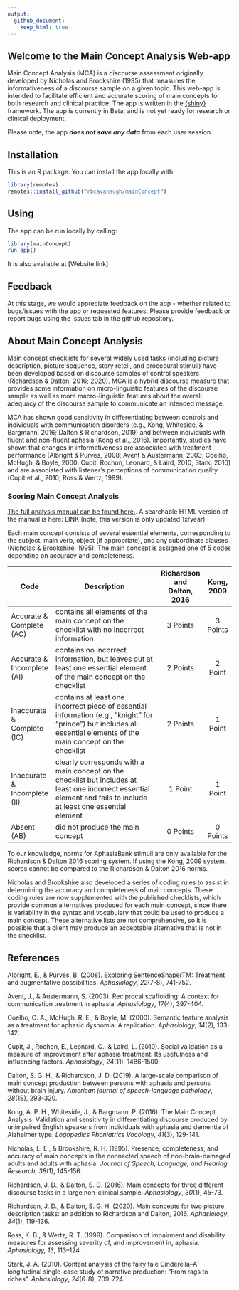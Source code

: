 ```yaml
---
output:
  github_document:
    keep_html: true
---
```


## Welcome to the Main Concept Analysis Web-app

Main Concept Analysis (MCA) is a discourse assessment originally developed by Nicholas and Brookshire (1995) that measures the informativeness of a discourse sample on a given topic. This web-app is intended to facilitate efficient and accurate scoring of main concepts for both research and clinical practice. The app is written in the [{shiny}](https://shiny.rstudio.com/) framework. The app is currently in Beta, and is not yet ready for research or clinical deployment.

Please note, the app ***does not save any data*** from each user session.

## Installation

This is an R package. You can install the app locally with:

``` r
library(remotes)
remotes::install_github("rbcavanaugh/mainConcept")
```

## Using

The app can be run locally by calling:

``` r
library(mainConcept)
run_app()
```

It is also available at [Website link]

## Feedback

At this stage, we would appreciate feedback on the app - whether related to bugs/issues with the app or requested features. Please provide feedback or report bugs using the issues tab in the github repository.

## About Main Concept Analysis

Main concept checklists for several widely used tasks (including picture description, picture sequence, story retell, and procedural stimuli) have been developed based on discourse samples of control speakers (Richardson & Dalton, 2016; 2020). MCA is a hybrid discourse measure that provides some information on micro-linguistic features of the discourse sample as well as more macro-linguistic features about the overall adequacy of the discourse sample to communicate an intended message.

MCA has shown good sensitivity in differentiating between controls and individuals with communication disorders (e.g., Kong, Whiteside, & Bargmann, 2016; Dalton & Richardson, 2019) and between individuals with fluent and non-fluent aphasia (Kong et al., 2016). Importantly, studies have shown that changes in informativeness are associated with treatment performance (Albright & Purves, 2008; Avent & Austermann, 2003; Coelho, McHugh, & Boyle, 2000; Cupit, Rochon, Leonard, & Laird, 2010; Stark, 2010) and are associated with listener's perceptions of communication quality (Cupit et al., 2010; Ross & Wertz, 1999).

### Scoring Main Concept Analysis

[The full analysis manual can be found here.](https://drive.google.com/drive/folders/1bxazjgQWx-WD8ELTJjwBm_5IToRpgQhQ). A searchable HTML version of the manual is here: LINK (note, this version is only updated 1x/year)

Each main concept consists of several essential elements, corresponding to the subject, main verb, object (if appropriate), and any subordinate clauses (Nicholas & Brookshire, 1995). The main concept is assigned one of 5 codes depending on accuracy and completeness.

<center>

 Code                         | Description                                                                                                                                                           | **Richardson and Dalton, 2016**   | **Kong, 2009**                         
------------------------------| --------------------------------------------------------------------------------------------------------------------------------------------------------------------- |:--------:|:-----------:
 Accurate & Complete (AC)     | contains all elements of the main concept on the checklist with no incorrect information                                                                              | 3 Points | 3 Points  
 Accurate & Incomplete (AI)   | contains no incorrect information, but leaves out at least one essential element of the main concept on the checklist                                                 | 2 Points | 2 Point 
 Inaccurate & Complete (IC)   | contains at least one incorrect piece of essential information (e.g., "knight" for "prince") but includes all essential elements of the main concept on the checklist | 2 Points | 1 Point  
 Inaccurate & Incomplete (II) | clearly corresponds with a main concept on the checklist but includes at least one incorrect essential element and fails to include at least one essential element    | 1 Point  | 1 Point                              
 Absent (AB)                  | did not produce the main concept                                                                                                                                      | 0 Points | 0 Points 
 
 </center>

To our knowledge, norms for AphasiaBank stimuli are only available for the Richardson & Dalton 2016 scoring system. If using the Kong, 2009 system, scores cannot be compared to the Richardson & Dalton 2016 norms.

Nicholas and Brookshire also developed a series of coding rules to assist in determining the accuracy and completeness of main concepts. These coding rules are now supplemented with the published checklists, which provide common alternatives produced for each main concept, since there is variability in the syntax and vocabulary that could be used to produce a main concept. These alternative lists are not comprehensive, so it is possible that a client may produce an acceptable alternative that is not in the checklist.

## References

Albright, E., & Purves, B. (2008). Exploring SentenceShaperTM: Treatment
and augmentative possibilities. *Aphasiology*, *22*(7-8), 741-752.

Avent, J., & Austermann, S. (2003). Reciprocal scaffolding: A context
for communication treatment in aphasia. *Aphasiology*, *17*(4), 397-404.

Coelho, C. A., McHugh, R. E., & Boyle, M. (2000). Semantic feature
analysis as a treatment for aphasic dysnomia: A replication.
*Aphasiology*, *14*(2), 133-142.

Cupit, J., Rochon, E., Leonard, C., & Laird, L. (2010). Social
validation as a measure of improvement after aphasia treatment: Its
usefulness and influencing factors. *Aphasiology*, *24*(11), 1486-1500.

Dalton, S. G. H., & Richardson, J. D. (2019). A large-scale comparison
of main concept production between persons with aphasia and persons
without brain injury. *American journal of speech-language pathology*,
*28*(1S), 293-320.

Kong, A. P. H., Whiteside, J., & Bargmann, P. (2016). The Main Concept
Analysis: Validation and sensitivity in differentiating discourse
produced by unimpaired English speakers from individuals with aphasia
and dementia of Alzheimer type. *Logopedics Phoniatrics Vocology*,
*41*(3), 129-141.

Nicholas, L. E., & Brookshire, R. H. (1995). Presence, completeness, and
accuracy of main concepts in the connected speech of non-brain-damaged
adults and adults with aphasia. *Journal of Speech, Language, and
Hearing Research*, *38*(1), 145-156.

Richardson, J. D., & Dalton, S. G. (2016). Main concepts for three
different discourse tasks in a large non-clinical sample. *Aphasiology*,
*30*(1), 45-73.

Richardson, J. D., & Dalton, S. G. H. (2020). Main concepts for two
picture description tasks: an addition to Richardson and Dalton, 2016.
*Aphasiology*, *34*(1), 119-136.

Ross, K. B., & Wertz, R. T. (1999). Comparison of impairment and
disability measures for assessing severity of, and improvement in,
aphasia. *Aphasiology, 13*, 113--124.

Stark, J. A. (2010). Content analysis of the fairy tale Cinderella--A
longitudinal single-case study of narrative production: "From rags to
riches". *Aphasiology*, *24*(6-8), 709-724.
